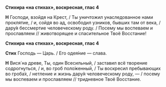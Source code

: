 **Стихира «на стихах», воскресная, глас 4**

**Н** Господи, взойдя на Крест, / Ты уничтожил унаследованное нами проклятие, / и, сойдя во ад, освободил узников, бывших там от века, / дару́я бессмертие человеческому роду. / Посему мы воспеваем и прославляем // животворящее и спасительное Твоё Восстание!

**Стихира «на стихах», воскресная, глас 4**

**Стих** Господь — Царь. / Его одея́ние — слава.

**Н** Вися́ на древе, Ты, один Всесильный, / заставил всё творение содрогнуться, / и, во гроб поло́женный, / Ты воскресил пребывающих во гроба́х, / нетление и жизнь дару́я человеческому роду, — / посему мы воспеваем и прославляем // тридневное Твоё Восстание.
